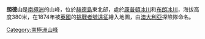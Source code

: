 {{coord|53|4|S|73|38|E|display=title}}

'''朗德山'''是[[南極洲|南極洲]]的山峰，位於[[赫德島|赫德島]]東北部，處於[[康普頓冰川|康普頓冰川]]和[[布朗冰川|布朗冰川]]，海拔高度380米，在1874年被[[英國|英國]]的[[挑戰者號遠征|挑戰者號遠征]]繪入地圖，由[[澳大利亞|澳大利亞]]探險隊命名。

{{Antarctica-geo-stub}}
[[Category:南極洲山峰|Category:南極洲山峰]]